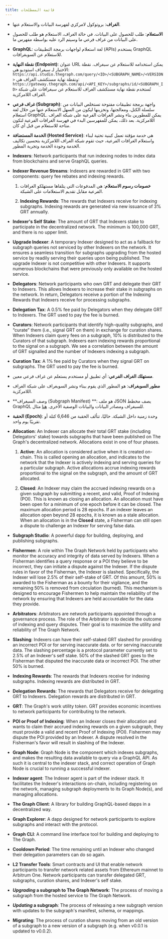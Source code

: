 ```yaml
---
title: قائمة المصطلحات
---
```


- **الغراف**: بروتوكول لامركزي لفهرسة البيانات والاستعلام عنها.

- **الاستعلام**: طلب للحصول على البيانات. في حالة الغراف، الاستعلام هو طلب للحصول على البيانات من غراف فرعي ما وسيتم الرد عليه بواسطة مفهرس ما.

- **GraphQL**: لغة استعلام لواجهات برمجة التطبيقات (APIs) يستخدم GraphQL للاستعلام عن السوبغرافات.

- **نقطة النهاية (Endpoint)**: عنوان URL يمكن استخدامه للاستعلام عن سبغراف. نقطة الاختبار لـ سبغراف استوديو هي: `https://api.studio.thegraph.com/query/<ID>/<SUBGRAPH_NAME>/<VERSION>` ونقطة نهاية مستكشف الغراف هي: `https://gateway.thegraph.com/api/<API_KEY>/subgraphs/id/<SUBGRAPH_ID>` تُستخدم نقطة نهاية مستكشف الغراف للاستعلام عن سبغرافات على شبكة الغراف اللامركزية.

- **غراف فرعي (Subgraph)**: واجهة برمجة تطبيقات مفتوحة تستخلص البيانات من سلسلة الكتل، ومعالجتها، وتخزينها ليكون من السهل الاستعلام عنها من خلال لغة استعلام GraphQL. يمكن للمطورين بناء ونشر الغرافات الفرعية على شبكة الغراف اللامركزية. بعد ذلك، يمكن للمفهرسين البدء في فهرسة الغرافات الفرعية لتكون متاحة للاستعلام من قبل أي كان.

- **الخدمة المستضافة (Hosted Service)**: هي خدمة مؤقتة تعمل كبنية تحتية لبناء واستعلام الغرافات الفرعية، حيث تقوم شبكة الغراف اللامركزية بتحسين تكاليف الخدمة وجودة الخدمة وتجربة المطور.

- **Indexers**: Network participants that run indexing nodes to index data from blockchains and serve GraphQL queries.

- **Indexer Revenue Streams**: Indexers are rewarded in GRT with two components: query fee rebates and indexing rewards.

  1. **خصومات رسوم الاستعلام**: هي المدفوعات التي يتلقاها مستهلكو الغرافات الفرعية مقابل تقديم الاستعلامات على الشبكة.

  2. **Indexing Rewards**: The rewards that Indexers receive for indexing subgraphs. Indexing rewards are generated via new issuance of 3% GRT annually.

- **Indexer's Self Stake**: The amount of GRT that Indexers stake to participate in the decentralized network. The minimum is 100,000 GRT, and there is no upper limit.

- **Upgrade Indexer**: A temporary Indexer designed to act as a fallback for subgraph queries not serviced by other Indexers on the network. It ensures a seamless transition for subgraphs upgrading from the hosted service by readily serving their queries upon being published. The upgrade Indexer is not competitive with other Indexers. It supports numerous blockchains that were previously only available on the hosted service.

- **Delegators**: Network participants who own GRT and delegate their GRT to Indexers. This allows Indexers to increase their stake in subgraphs on the network. In return, Delegators receive a portion of the Indexing Rewards that Indexers receive for processing subgraphs.

- **Delegation Tax**: A 0.5% fee paid by Delegators when they delegate GRT to Indexers. The GRT used to pay the fee is burned.

- **Curators**: Network participants that identify high-quality subgraphs, and “curate” them (i.e., signal GRT on them) in exchange for curation shares. When Indexers claim query fees on a subgraph, 10% is distributed to the Curators of that subgraph. Indexers earn indexing rewards proportional to the signal on a subgraph. We see a correlation between the amount of GRT signalled and the number of Indexers indexing a subgraph.

- **Curation Tax**: A 1% fee paid by Curators when they signal GRT on subgraphs. The GRT used to pay the fee is burned.

- **مستهلك الغراف الفرعي**: أي تطبيق أو مستخدم يستعلم عن غراف فرعي معين.

- **مطور السوبغراف**: هو المطور الذي يقوم ببناء ونشر السوبغراف على شبكة الغراف اللامركزية.

- **وصف السبغراف (Subgraph Manifest) **: هو ملف JSON يصف مخطط GraphQL للسبغراف ومصادر البيانات والبيانات الوصفية الأخرى. [هنا](https://ipfs.io/ipfs/QmVQdzeGdPUiLiACeqXRpKAYpyj8Z1yfWLMUq7A7WundUf) مثال.

- **الحقبة (Epoch)**: وحدة زمنية داخل الشبكة. حاليًا، تتألف الحقبة من 6,646 كتلة أو تقريبًا يوم واحد.

- **Allocation**: An Indexer can allocate their total GRT stake (including Delegators' stake) towards subgraphs that have been published on The Graph's decentralized network. Allocations exist in one of four phases.

  1. **Active**: An allocation is considered active when it is created on-chain. This is called opening an allocation, and indicates to the network that the Indexer is actively indexing and serving queries for a particular subgraph. Active allocations accrue indexing rewards proportional to the signal on the subgraph, and the amount of GRT allocated.

  2. **Closed**: An Indexer may claim the accrued indexing rewards on a given subgraph by submitting a recent, and valid, Proof of Indexing (POI). This is known as closing an allocation. An allocation must have been open for a minimum of one epoch before it can be closed. The maximum allocation period is 28 epochs. If an indexer leaves an allocation open beyond 28 epochs, it is known as a stale allocation. When an allocation is in the **Closed** state, a Fisherman can still open a dispute to challenge an Indexer for serving false data.

- **Subgraph Studio**: A powerful dapp for building, deploying, and publishing subgraphs.

- **Fishermen**: A role within The Graph Network held by participants who monitor the accuracy and integrity of data served by Indexers. When a Fisherman identifies a query response or a POI they believe to be incorrect, they can initiate a dispute against the Indexer. If the dispute rules in favor of the Fisherman, the Indexer is slashed. Specifically, the Indexer will lose 2.5% of their self-stake of GRT. Of this amount, 50% is awarded to the Fisherman as a bounty for their vigilance, and the remaining 50% is removed from circulation (burned). This mechanism is designed to encourage Fishermen to help maintain the reliability of the network by ensuring that Indexers are held accountable for the data they provide.

- **Arbitrators**: Arbitrators are network participants appointed through a governance process. The role of the Arbitrator is to decide the outcome of indexing and query disputes. Their goal is to maximize the utility and reliability of The Graph Network.

- **Slashing**: Indexers can have their self-staked GRT slashed for providing an incorrect POI or for serving inaccurate data. or for serving inaccurate data. The slashing percentage is a protocol parameter currently set to 2.5% of an Indexer's self stake. 50% of the slashed GRT goes to the Fisherman that disputed the inaccurate data or incorrect POI. The other 50% is burned.

- **Indexing Rewards**: The rewards that Indexers receive for indexing subgraphs. Indexing rewards are distributed in GRT.

- **Delegation Rewards**: The rewards that Delegators receive for delegating GRT to Indexers. Delegation rewards are distributed in GRT.

- **GRT**: The Graph's work utility token. GRT provides economic incentives to network participants for contributing to the network.

- **POI or Proof of Indexing**: When an Indexer closes their allocation and wants to claim their accrued indexing rewards on a given subgraph, they must provide a valid and recent Proof of Indexing (POI). Fishermen may dispute the POI provided by an Indexer. A dispute resolved in the Fisherman's favor will result in slashing of the Indexer.

- **Graph Node**: Graph Node is the component which indexes subgraphs, and makes the resulting data available to query via a GraphQL API. As such it is central to the indexer stack, and correct operation of Graph Node is crucial to running a successful indexer.

- **Indexer agent**: The Indexer agent is part of the indexer stack. It facilitates the Indexer's interactions on-chain, including registering on the network, managing subgraph deployments to its Graph Node(s), and managing allocations.

- **The Graph Client**: A library for building GraphQL-based dapps in a decentralized way.

- **Graph Explorer**: A dapp designed for network participants to explore subgraphs and interact with the protocol.

- **Graph CLI**: A command line interface tool for building and deploying to The Graph.

- **Cooldown Period**: The time remaining until an Indexer who changed their delegation parameters can do so again.

- **L2 Transfer Tools**: Smart contracts and UI that enable network participants to transfer network related assets from Ethereum mainnet to Arbitrum One. Network participants can transfer delegated GRT, subgraphs, curation shares, and Indexer's self stake.

- **_Upgrading_ a subgraph to The Graph Network**: The process of moving a subgraph from the hosted service to The Graph Network.

- **_Updating_ a subgraph**: The process of releasing a new subgraph version with updates to the subgraph's manifest, schema, or mappings.

- **Migrating**: The process of curation shares moving from an old version of a subgraph to a new version of a subgraph (e.g. when v0.0.1 is updated to v0.0.2).
